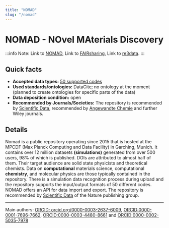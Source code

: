 ```yaml
---
title: "NOMAD"
slug: "/nomad"
---
```



# NOMAD - NOvel MAterials Discovery

:::info Note:
Link to [NOMAD](https://nomad-lab.eu/), Link to [FAIRsharing](https://doi.org/10.25504/FAIRsharing.aq20qn), Link to [re3data](http://doi.org/10.17616/R32K89).
:::

## Quick facts

-   **Accepted data types:** [50 supported codes](https://nomad-lab.eu/prod/v1/gui/about/information)
-   **Used standards/ontologies:** DataCite; no ontology at the moment (planned to create ontologies for specific parts of the data)
-   **Data deposition condition:** open
-   **Recommended by Journals/Societies:** The repository is recommended by [Scientific Data](https://www.nature.com/sdata/policies/repositories#materials), recommended by [Angewandte Chemie](https://onlinelibrary.wiley.com/page/journal/15213773/homepage/notice-to-authors#sectFDataDeposition) and further Wiley journals.

## Details

Nomad is a public repository operating since 2015 that is hosted at the MPCDF (Max Planck Computing and Data Facility) in Garching, Munich. It contains over 12 million datasets **(simulations)** generated from over 500 users, 98% of which is published. DOIs are attributed to almost half of them. Their target audience are solid state physicists and theoretical chemists. Data on **computational** materials science, computational **chemistry**, and molecular physics are those typically contained in the repository. There is a simulation data recognition process during upload and the repository supports the input/output formats of 50 different codes. NOMAD offers an API for data import and export. The repository is recommended by [Scientific Data](https://www.nature.com/sdata/policies/repositories#materials) of the Nature publishing group.
    
---

Main authors: [ORCID: orcid.org/0000-0003-2637-6009](https://orcid.org/0000-0003-2637-6009), [ORCID:0000-0001-7696-7662](https://orcid.org/0000-0001-7696-7662), [ORCID:0000-0003-4480-8661](https://orcid.org/0000-0003-4480-8661) and [ORCID:0000-0002-5035-7978](https://orcid.org/0000-0002-5035-7978)
